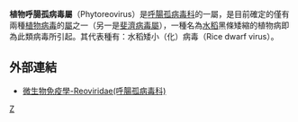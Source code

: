 {{Automatic taxobox
| taxon = Phytoreovirus
| authority = 
}}
'''植物呼腸孤病毒屬'''（Phytoreovirus）是[[呼腸孤病毒科|呼腸孤病毒科]]的一屬，是目前確定的僅有兩種[[植物病毒|植物病毒]]的[[屬|屬]]之一（另一是[[斐濟病毒屬|斐濟病毒屬]]），一種名為[[水稻|水稻]]黑條矮縮的植物病即為此類病毒所引起。其代表種有：水稻矮小（化）病毒（Rice dwarf virus）。

==外部連結==
*[http://smallcollation.blogspot.com/2013/02/reoviridae.html 微生物免疫學-Reoviridae(呼腸孤病毒科)] {{Wayback|url=http://smallcollation.blogspot.com/2013/02/reoviridae.html |date=20160305063452 }}

{{Virus-stub}}
{{taxonbar}}
[[category:病毒|Z]]
